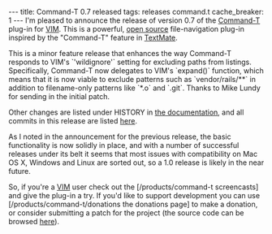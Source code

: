 ---
title: Command-T 0.7 released
tags: releases command.t
cache_breaker: 1
---
I'm pleased to announce the release of version 0.7 of the [[Command-T]] plug-in for [[VIM]]. This is  a powerful, [[open source]] file-navigation plug-in inspired by the "Command-T" feature in [[TextMate]].

This is a minor feature release that enhances the way Command-T responds to VIM's `'wildignore'` setting for excluding paths from listings. Specifically, Command-T now delegates to VIM's `expand()` function, which means that it is now viable to exclude patterns such as `vendor/rails/**` in addition to filename-only patterns like `*.o` and `.git`. Thanks to Mike Lundy for sending in the initial patch.

Other changes are listed under HISTORY in [http://git.wincent.com/command-t.git/blob/HEAD:/doc/command-t.txt the documentation], and all commits in this release are listed [http://git.wincent.com/command-t.git/log/refs/tags/0.7 here].

As I noted in the announcement for the previous release, the basic functionality is now solidly in place, and with a number of successful releases under its belt it seems that most issues with compatibility on Mac OS X, Windows and Linux are sorted out, so a 1.0 release is likely in the near future.

So, if you're a [[VIM]] user check out the [/products/command-t screencasts] and give the plug-in a try. If you'd like to support development you can use [/products/command-t/donations the donations page] to make a donation, or consider submitting a patch for the project (the source code can be browsed [http://git.wincent.com/command-t.git here]).
